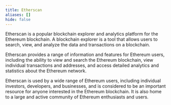 ```yaml
---
title: Etherscan
aliases: []
hide: false
---
```




Etherscan is a popular blockchain explorer and analytics platform for the Ethereum blockchain. A blockchain explorer is a tool that allows users to search, view, and analyze the data and transactions on a blockchain.&#x20;

Etherscan provides a range of information and features for Ethereum users, including the ability to view and search the Ethereum blockchain, view individual transactions and addresses, and access detailed analytics and statistics about the Ethereum network.&#x20;

Etherscan is used by a wide range of Ethereum users, including individual investors, developers, and businesses, and is considered to be an important resource for anyone interested in the Ethereum blockchain. It is also home to a large and active community of Ethereum enthusiasts and users.
